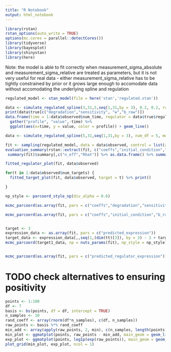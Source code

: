 ```yaml
---
title: "R Notebook"
output: html_notebook
---
```


```r
library(rstan)
rstan_options(auto_write = TRUE)
options(mc.cores = parallel::detectCores())
library(tidyverse)
library(bayesplot)
library(shinystan)
library(here)
```


Note: the model is able to fit correctly when measurement_sigma_absolute and measurement_sigma_relative are treated as parameters, but it is not very useful for real data - either measurement_sigma_relative has to be tightly constrained by prior or it grows large enough to accomodate data without accomodating the underlying spline and regulation


```r
regulated_model <- stan_model(file = here('stan','regulated.stan'))
```

```r
data <- simulate_regulated_spline(3,31,5,seq(1,31,by = 3), 0.2, 0.2, regulator_measured = TRUE, integrate_ode45 = FALSE)
print(data$true[c("degradation","sensitivity", "w","b_raw")])
data.frame(time = 1:data$observed$num_time, regulator = data$true$regulator_expression, target1 = data$true$expression[1,], target2 = data$true$expression[2,], target3 = data$true$expression[3,]) %>%
  gather("profile", "value",-time) %>%
  ggplot(aes(x=time, y = value, color = profile)) + geom_line()
```

```r
data <- simulate_regulated_spline(5,31,seq(1,31,by = 3), num_df = 5, measurement_sigma_absolute = 0.1, measurement_sigma_relative = 0.2, regulator_measured = TRUE, integrate_ode45 = FALSE)

fit <- sampling(regulated_model, data = data$observed, control = list(adapt_delta = 0.95))
evaluation_summary(rstan::extract(fit, c("coeffs","initial_condition","sensitivity","degradation", "intercept","w","b","sigma_relative_param","sigma_absolute_param")), data$true, printParamsResults = TRUE)
 summary(fit)$summary[,c("n_eff","Rhat")] %>% as.data.frame() %>% summarise(min_n_eff = min(n_eff),max_Rhat = max(Rhat))

fitted_regulator_plot(fit, data$observed)

for(t in 1:data$observed$num_targets) { 
  fitted_target_plot(fit, data$observed, target = t) %>% print()

}


```
```r
np_style <- parcoord_style_np(div_alpha = 0.6)

mcmc_parcoord(as.array(fit, pars = c("coeffs","degradation","sensitivity","initial_condition","w","b_raw","intercept_raw")), np = nuts_params(fit), np_style = np_style)

mcmc_parcoord(as.array(fit, pars = c("coeffs","initial_condition","b_raw","intercept_raw")), np = nuts_params(fit), np_style = np_style)


target <- 3
expression_data <- as.array(fit, pars = c("predicted_expression"))
target_data <- expression_data[,,seq(1,(dim(tt)[3]), by = 3) - 1 + target]
mcmc_parcoord(target1_data, np = nuts_params(fit), np_style = np_style)


mcmc_parcoord(as.array(fit, pars = c("predicted_regulator_expression")), np = nuts_params(fit), np_style = np_style)

```

# TODO check alternatives to ensuring positivity

```r
points <- 1:100
df <- 7
basis <- bs(points, df = df, intercept = TRUE)
n_samples <- 10
rand_coeff <- array(rnorm(df*n_samples), c(df, n_samples))
raw_points <- basis %*% rand_coeff
min_add <- array(apply(raw_points, 2, min), c(n_samples, length(points))) %>% t
min_plot <- ggmatplot(points, raw_points - min_add, main_geom = geom_line(alpha = 0.5)) + ggtitle("Min = 0")
exp_plot <- ggmatplot(points, log1p(exp(raw_points)), main_geom = geom_line(alpha = 0.5)) + ggtitle("log(1 + exp)") 
plot_grid(min_plot, exp_plot, ncol = 1)

```
